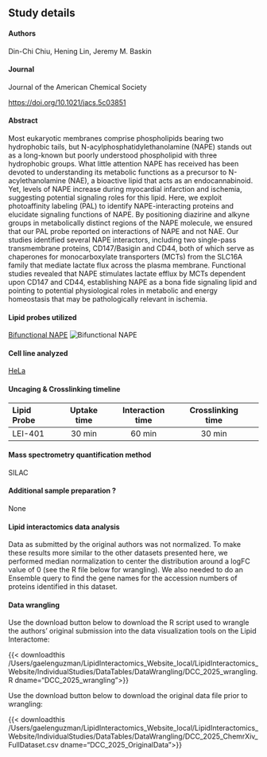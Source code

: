 
## Study details

#### Authors

Din-Chi Chiu, Hening Lin, Jeremy M. Baskin

#### Journal
Journal of the American Chemical Society

<https://doi.org/10.1021/jacs.5c03851>{target="_blank"}

#### Abstract
Most eukaryotic membranes comprise phospholipids bearing two hydrophobic tails, but N-acylphosphatidylethanolamine (NAPE) stands out as a long-known but poorly understood phospholipid with three hydrophobic groups. What little attention NAPE has received has been devoted to understanding its metabolic functions as a precursor to N-acylethanolamine (NAE), a bioactive lipid that acts as an endocannabinoid. Yet, levels of NAPE increase during myocardial infarction and ischemia, suggesting potential signaling roles for this lipid. Here, we exploit photoaffinity labeling (PAL) to identify NAPE-interacting proteins and elucidate signaling functions of NAPE. By positioning diazirine and alkyne groups in metabolically distinct regions of the NAPE molecule, we ensured that our PAL probe reported on interactions of NAPE and not NAE. Our studies identified several NAPE interactors, including two single-pass transmembrane proteins, CD147/Basigin and CD44, both of which serve as chaperones for monocarboxylate transporters (MCTs) from the SLC16A family that mediate lactate flux across the plasma membrane. Functional studies revealed that NAPE stimulates lactate efflux by MCTs dependent upon CD147 and CD44, establishing NAPE as a bona fide signaling lipid and pointing to potential physiological roles in metabolic and energy homeostasis that may be pathologically relevant in ischemia.

#### Lipid probes utilized

<a href="/LipidProbe/N-Acylphosphatidylethanolamine.qmd" class="hover-preview">Bifunctional NAPE</a>
<span class="hover-image">
  <img src="/LipidProbe/Structures/BF-NAPE.png" alt="Bifunctional NAPE" />
</span>

#### Cell line analyzed

[HeLa](https://www.atcc.org/products/ccl-2){target="_blank"} 

#### Uncaging & Crosslinking timeline

| Lipid Probe | Uptake time | Interaction time | Crosslinking time |
|:-------|:------:|:------:|:------:|:------:|
| LEI-401    | 30 min  | 60 min | 30 min  |

#### Mass spectrometry quantification method

SILAC


#### Additional sample preparation <span class="help-symbol" title="e.g. sub-cellular fractionation, depletion, etc.">?</span>

None 

#### Lipid interactomics data analysis

Data as submitted by the original authors was not normalized. To make these results more similar to the other datasets presented here, we performed median normalization to center the distribution around a logFC value of 0 (see the R file below for wrangling). We also needed to do an Ensemble query to find the gene names for the accession numbers of proteins identified in this dataset. 

#### Data wrangling
Use the download button below to download the R script used to wrangle the authors' original submission into the data visualization tools on the Lipid Interactome:

{{< downloadthis /Users/gaelenguzman/LipidInteractomics_Website_local/LipidInteractomics_Website/IndividualStudies/DataTables/DataWrangling/DCC_2025_wrangling.R dname="DCC_2025_wrangling">}}

Use the download button below to download the original data file prior to wrangling: 

{{< downloadthis /Users/gaelenguzman/LipidInteractomics_Website_local/LipidInteractomics_Website/IndividualStudies/DataTables/DataWrangling/DCC_2025_ChemrXiv_FullDataset.csv dname="DCC_2025_OriginalData">}}


